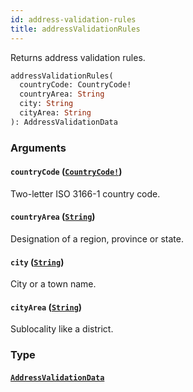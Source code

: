 ```yaml
---
id: address-validation-rules
title: addressValidationRules
---
```


Returns address validation rules.

```graphql
addressValidationRules(
  countryCode: CountryCode!
  countryArea: String
  city: String
  cityArea: String
): AddressValidationData

```

### Arguments

#### `countryCode` ([`CountryCode!`](/developer/api-reference/enums/country-code.mdx))

Two-letter ISO 3166-1 country code.

#### `countryArea` ([`String`](/developer/api-reference/scalars/string.mdx))

Designation of a region, province or state.

#### `city` ([`String`](/developer/api-reference/scalars/string.mdx))

City or a town name.

#### `cityArea` ([`String`](/developer/api-reference/scalars/string.mdx))

Sublocality like a district.

### Type

#### [`AddressValidationData`](/developer/api-reference/objects/address-validation-data.mdx)
